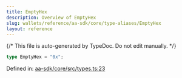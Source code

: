 ```yaml
---
title: EmptyHex
description: Overview of EmptyHex
slug: wallets/reference/aa-sdk/core/type-aliases/EmptyHex
layout: reference
---
```


{/* This file is auto-generated by TypeDoc. Do not edit manually. */}

```ts
type EmptyHex = "0x";
```

Defined in: [aa-sdk/core/src/types.ts:23](https://github.com/alchemyplatform/aa-sdk/blob/c1a84188d03473acac2fdb49fb7cd7fdba73169b/aa-sdk/core/src/types.ts#L23)
